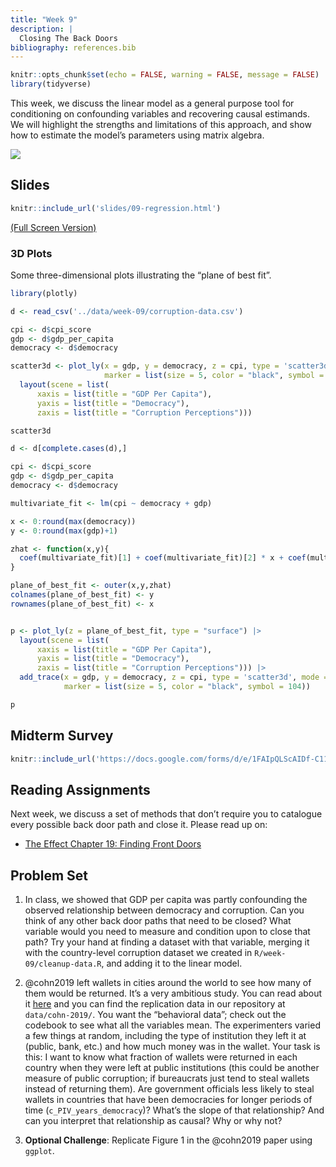 ```yaml
---
title: "Week 9"
description: |
  Closing The Back Doors
bibliography: references.bib
---
```


```r
knitr::opts_chunk$set(echo = FALSE, warning = FALSE, message = FALSE)
library(tidyverse)
```

This week, we discuss the linear model as a general purpose tool for conditioning on confounding variables and recovering causal estimands. We will highlight the strengths and limitations of this approach, and show how to estimate the model's parameters using matrix algebra.

![](img/matrix.jpg)

## Slides

```r
knitr::include_url('slides/09-regression.html')
```

[(Full Screen Version)](slides/09-regression.html)

### 3D Plots

Some three-dimensional plots illustrating the "plane of best fit".

```r
library(plotly)

d <- read_csv('../data/week-09/corruption-data.csv')

cpi <- d$cpi_score
gdp <- d$gdp_per_capita
democracy <- d$democracy

scatter3d <- plot_ly(x = gdp, y = democracy, z = cpi, type = 'scatter3d', mode = 'markers',
                     marker = list(size = 5, color = "black", symbol = 104)) |> 
  layout(scene = list(
      xaxis = list(title = "GDP Per Capita"),
      yaxis = list(title = "Democracy"),
      zaxis = list(title = "Corruption Perceptions")))

scatter3d
```

```r

d <- d[complete.cases(d),]

cpi <- d$cpi_score
gdp <- d$gdp_per_capita
democracy <- d$democracy

multivariate_fit <- lm(cpi ~ democracy + gdp)

x <- 0:round(max(democracy))
y <- 0:round(max(gdp)+1)

zhat <- function(x,y){
  coef(multivariate_fit)[1] + coef(multivariate_fit)[2] * x + coef(multivariate_fit)[3] * y
}

plane_of_best_fit <- outer(x,y,zhat)
colnames(plane_of_best_fit) <- y
rownames(plane_of_best_fit) <- x


p <- plot_ly(z = plane_of_best_fit, type = "surface") |> 
  layout(scene = list(
      xaxis = list(title = "GDP Per Capita"),
      yaxis = list(title = "Democracy"),
      zaxis = list(title = "Corruption Perceptions"))) |> 
  add_trace(x = gdp, y = democracy, z = cpi, type = 'scatter3d', mode = 'markers',
            marker = list(size = 5, color = "black", symbol = 104))

p

```

## Midterm Survey

```r
knitr::include_url('https://docs.google.com/forms/d/e/1FAIpQLScAIDf-C11Brca0yUPdgaThGr91-VmR_ULsk6BegUWel6usMA/viewform?usp=sf_link')
```

## Reading Assignments

Next week, we discuss a set of methods that don't require you to catalogue every possible back door path and close it. Please read up on:

-   [The Effect Chapter 19: Finding Front Doors](https://theeffectbook.net/ch-FindingFrontDoors.html)

<!-- Next time, we talk about how to express our *uncertainty* about these estimates.  -->

<!-- - [Teacup Giraffes Module 6](https://tinystats.github.io/teacups-giraffes-and-statistics/06_standardError.html) -->

<!-- - [The Joy of X](https://ebookcentral.proquest.com/lib/ugalib/reader.action?docID=3304559), Chapters 22 and 23. -->

<!-- - [Seeing Theory](https://seeing-theory.brown.edu/), some nice interactive explanations of concepts from probability theory -->

## Problem Set

1.  In class, we showed that GDP per capita was partly confounding the observed relationship between democracy and corruption. Can you think of any other back door paths that need to be closed? What variable would you need to measure and condition upon to close that path? Try your hand at finding a dataset with that variable, merging it with the country-level corruption dataset we created in `R/week-09/cleanup-data.R`, and adding it to the linear model.

2.  @cohn2019 left wallets in cities around the world to see how many of them would be returned. It's a very ambitious study. You can read about it [here](papers/Cohn%20et%20al.%20-%202019%20-%20Civic%20honesty%20around%20the%20globe.pdf) and you can find the replication data in our repository at `data/cohn-2019/`. You want the "behavioral data"; check out the codebook to see what all the variables mean. The experimenters varied a few things at random, including the type of institution they left it at (public, bank, etc.) and how much money was in the wallet. Your task is this: I want to know what fraction of wallets were returned in each country when they were left at public institutions (this could be another measure of public corruption; if bureaucrats just tend to steal wallets instead of returning them). Are government officials less likely to steal wallets in countries that have been democracies for longer periods of time (`c_PIV_years_democracy`)? What's the slope of that relationship? And can you interpret that relationship as causal? Why or why not?

3.  **Optional Challenge**: Replicate Figure 1 in the @cohn2019 paper using `ggplot`.
